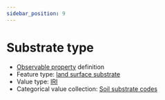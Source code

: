 ```yaml
---
sidebar_position: 9
---
```



# Substrate type

- [Observable property](/viewers/dawe-vocabs?uri=https://linked.data.gov.au/def/nrm/75f55bf0-6972-42ba-ad46-7e24f91e8f6a) definition
- Feature type: [land surface substrate](http://linked.data.gov.au/def/tern-cv/aef12cd6-3826-4988-a54c-8578d3fb4c8d)
- Value type: [IRI](https://w3id.org/tern/ontologies/tern/IRI)
- Categorical value collection: [Soil substrate codes](/viewers/dawe-vocabs?uri=https://linked.data.gov.au/def/nrm/b061d7db-a608-4062-96d4-b367d6d9a792)

<Example
  protocolModule="invertebrate-wet-pitfall"
  observableProperty="https://linked.data.gov.au/def/nrm/75f55bf0-6972-42ba-ad46-7e24f91e8f6a"
/>

